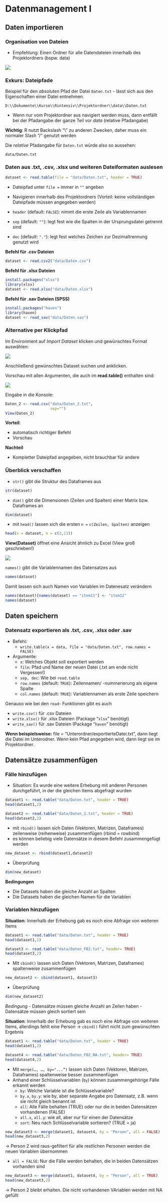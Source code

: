 # Datenmanagement I

## Daten importieren

### Organisation von Dateien

- Empfehlung: Einen Ordner für alle Datendateien innerhalb des Projektordners (bspw. data)

![](Abbildungen/Datadatei.png)

### Exkurs: Dateipfade

Beispiel für den *absoluten* Pfad der Datei `Daten.txt` - lässt sich aus den Eigenschaften einer Datei entnehmen.

`D:\\Dokumente\\Kurse\\Rintensiv\\Projektordner\\data\\Daten.txt`

- Wenn nur vom Projektordner aus navigiert werden muss, dann entfällt bei der Pfadangabe der ganze Teil vor *data* (relative Pfadangabe)

**Wichtig**: R nutzt Backslash "\\" zu anderen Zwecken, daher muss ein normaler Slash "/" genutzt werden

Die *relative* Pfadangabe für `Daten.txt` würde also so aussehen:

`data/Daten.txt`

### Daten aus .txt, .csv, .xlsx und weiteren Dateiformaten auslesen

```r
dataset <- read.table(file = "data/Daten.txt", header = TRUE)
```

- Dateipfad unter `file =` immer in `""` angeben 
- Navigieren innerhalb des Projektordners (Vorteil: keine vollständigen Dateipfade müssen angegeben werden)

- `header` (default: `FALSE`): nimmt die erste Zeile als Variablennamen
- `sep` (default: `""`): legt fest wie die Spalten in der Ursprungsdatei getrennt sind
- `dec` (default: `"."`): legt fest welches Zeichen zur Dezimaltrennung genutzt wird

**Befehl für .csv Dateien**

```r
dataset <- read.csv2("data/Daten.csv")
```

**Befehl für .xlsx Dateien**

```r
install.packages("xlsx")
library(xlsx)
dataset <- read.xlsx("data/Daten.xlsx")
```

**Befehl für .sav Dateien (SPSS)**

```r
install.packages("haven")
library(haven)
dataset <- read_sav("data/Daten.sav")
```

### Alternative per Klickpfad

Im Environment auf *Import Dataset* klicken und gewünschtes Format auswählen:

![](Abbildungen/importdata.png)

Anschließend gewünschtes Dataset suchen und anklicken.

Vorschau mit allen Argumenten, die auch im **read.table()** enthalten sind:

![](Abbildungen/importdata2.png)

Eingabe in die Konsole:

```r
Daten_2 <- read.csv("data/Daten_2.txt", 
                    sep="")
View(Daten_2)
```

**Vorteil**: 

- automatisch richtiger Befehl
- Vorschau

**Nachteil**

- Kompletter Dateipfad angegeben, nicht brauchbar für andere 

### Überblick verschaffen

- `str()` gibt die Struktur des Dataframes aus 

```r
str(dataset)
```

- `dim()` gibt die Dimensionen (Zeilen und Spalten) einer Matrix bzw. Dataframes an
```r
dim(dataset)
```


- mit `head()` lassen sich die ersten `n =` `c(Zeilen, Spalten)` anzeigen

```r
head(x = dataset, n = c(2,11))
```

**View(Dataset)** öffnet eine Ansicht ähnlich zu Excel (View groß geschrieben!)

![](Abbildungen/Viewoutput.png)


`names()` gibt die Variablennamen des Datensatzes aus

```r
names(dataset)
```

Damit lassen sich auch Namen von Variablen im Datenesatz verändern

```r
names(dataset)[names(dataset) == "item11"] <- "item12"
names(dataset)
```

## Daten speichern

### Datensatz exportieren als .txt, .csv, .xlsx oder .sav

- Befehl: 
  - `write.table(x = data, file = "data/Daten.txt", row.names = FALSE)`
- Argumente:
  - `x`: Welches Objekt soll exportiert werden
  - `file`: Pfad und Name der neuen Datei (.txt am ende nicht Vergessen!)
  - `sep, dec`: Wie bei `read.table`
  - `row.names` (default: `TRUE`): Zeilennamen/ -nummerierung als eigene Spalte
  - `col.names` (default: `TRUE`): Variablennamen als erste Zeile speichern

Genauso wie bei den `read`- Funktionen gibt es auch 

- `write.csv()` für .csv Dateien
- `write.xlsx()` für .xlsx Dateien (Package "`xlsx`" benötigt)
- `write_sav()` für .sav Dateien (Package "`haven`" benötigt)

**Wenn beispielsweise:** file = "Unterordner/exportierteDatei.txt", dann liegt die Datei im Unterodner. Wenn kein Pfad angegeben wird, dann liegt sie im Projektordner.


## Datensätze zusammenfügen

### Fälle hinzufügen

- Situation: Es wurde eine weitere Erhebung mit anderen Personen durchgeführt, in der die gleichen Items abgefragt wurden 

```r
dataset1 <- read.table("data/Daten.txt", header = TRUE)
head(dataset1,2)
```

```r
dataset2 <- read.table("data/Daten_2.txt", header = TRUE)
head(dataset2,2)
```

- mit `rbind()` lassen sich Daten (Vektoren, Matrizen, Dataframes) zeilenweise (reihenweise) zusammenfügen (rbind = rowbind)
- es können beliebig viele Datensätze in diesem Befehl zusammengefügt werden
```r
new_dataset <- rbind(dataset1,dataset2)
```
- Überprüfung
```r
dim(new_dataset)
```

**Bedingungen**

- Die Datasets haben die gleiche Anzahl an Spalten
- Die Datasets haben die gleichen Namen für die Variablen

### Variablen hinzufügen

**Situation**: Innerhalb der Erhebung gab es noch eine Abfrage von weiteren Items
 

```r
dataset1 <- read.table("data/Daten.txt", header = TRUE)
head(dataset1,2)
```

```r
dataset3 <- read.table("data/Daten_FB2.txt", header= TRUE)
head(dataset3,2)
```

- Mit `cbind()` lassen sich Daten (Vektoren, Matrizen, Dataframes) spaltenweise zusammenfügen

```r
new_dataset2 <- cbind(dataset1, dataset3)
```

- Überprüfung
```r
dim(new_dataset2)
```

*Bedingung* 
- Datensätze müssen gleiche Anzahl an Zeilen haben
- Datensätze müssen gleich sortiert sein

**Situation**: Innerhalb der Erhebung gab es noch eine Abfrage von weiteren Items, allerdings fehlt eine Person $\rightarrow$ `cbind()` führt nicht zum gewünschten Ergebnis 

```r
dataset1 <- read.table("data/Daten.txt", header = TRUE)
head(dataset1,2)
```

```r
dataset4 <- read.table("data/Daten_FB2_NA.txt", header= TRUE)
head(dataset4,2)
``` 

- Mit `merge(…, …, by="...“)` lassen sich Daten (Vektoren, Matrizen, Dataframes) spaltenweise besser zusammenfügen
- Anhand einer Schlüsselvariablen (`by`) können zusammengehörige Fälle erkannt werden
  - `by`: Welche Variable ist die Schlüsselvariable?
  - `by.x`, `by.y`: wie by, aber separate Angabe pro Datensatz, z.B. wenn sie nicht gleich benannt ist 
  - `all`: Alle Fälle behalten (TRUE) oder nur die in beiden Datensätzen vorhandenen (FALSE)
  - `all.x`, `all.y`: wie all, aber nur für einen der Datensätze
  - `sort`: Neu nach Schlüsselvariable sortieren? (TRUE = ja)
  
```r
new_dataset3 <- merge(dataset1, dataset4, by = "Person", all = FALSE)
head(new_dataset3,2)
```

$\rightarrow$ Person 2 wird raus-gefiltert für alle restlichen Personen werden die neuen Variablen übernommen

- `all = FALSE`: Nur die Fälle werden behalten, die in beiden Datensätzen vorhanden sind

```r
new_dataset3 <- merge(dataset1, dataset4, by = "Person", all = TRUE)
head(new_dataset3,2)
```

$\rightarrow$ Person 2 bleibt erhalten. Die nicht vorhandenen VAriablen werden mit NA gefüllt
